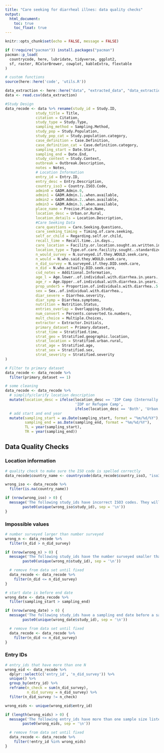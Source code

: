 ```yaml
---
title: "Care seeking for diarrheal illnes: data quality checks"
output: 
  html_document:
    toc: true
    toc_float: true
---
```


```r
knitr::opts_chunk$set(echo = FALSE, message = FALSE)
```

```r
if (!require("pacman")) install.packages("pacman")
pacman::p_load(
  countrycode, here, lubridate, tidyverse, ggplot2,
  sf, raster, RColorBrewer, cowplot, kableExtra, flextable
)

# custom functions
source(here::here('code', 'utils.R'))
```

```r
data_extraction <- here::here("data", "extracted_data", "data_extractions.csv")
data <- read.csv(data_extraction)

#Study Design
data_recode <- data %>% rename(study_id = Study.ID,
              study_title = Title,
              citation = Citation,
              study_type = Study.Type,
              sampling_method = Sampling.Method,
              study_pop = Study.Population,
              study_pop_cat = Study.population.category,
              case_definition = Case.Definition,
              case_definition_cat = Case.definition.category,
              sampling_start = Date.Start,
              sampling_end = Date.End,
              study_context = Study.Context,
              outbreak = Outbreak.Description,
              notes = Notes,
              # Location Information
              entry_id = Entry.ID,
              entry_desc = Entry.Description,
              country_iso3 = Country.ISO3.Code,
              admin0 = GADM.Admin.0,
              admin1 = GADM.Admin.1..when.available,
              admin2 = GADM.Admin.2..when.available,
              admin3 = GADM.Admin.3..when.available,
              place_name = Precise.Place.Name,
              location_desc = Urban.or.Rural,
              location_details = Location.Description,
              #Care Seeking Data
              care_questions = Care.Seeking.Questions,
              care_seeking_timing = Timing.of.care.seeking,
              self_or_child = Regarding.self.or.child,
              recall_time = Recall.time..in.days.,
              care_location = Facility.or.location.sought.as.written.in.transcript,
              location_type = Type.of.care.facility.sought..standardized.,
              n_would_survey = N.surveyed.if.they.WOULD.seek.care,
              n_would = N.who.said.they.WOULD.seek.care,
              n_did_survey = N.surveyed.if.they.DID.seek.care,
              n_did = N.who.actually.DID.seek.care,
              csd_notes = Additional.Information,
              age_l = Age.lower..of.individual.with.diarrhea.in.years.,
              age_r = Age.Upper..of.individual.with.diarrhea.in.years.,
              prop_under5 = Proportion.of.individuals.with.diarrhea..5.years.old,
              sex = Sex..of.individual.with.diarrhea.,
              diar_severe = Diarrhea.severity,
              diar_symp = Diarrhea.symptoms,
              nutrition = Nutrition.Status,
              entries_overlap = Overlapping.Study,
              num_convert = Percents.converted.to.numbers,
              mult_choice = Multiple.Choices,
              extractor = Extractor.Initials,
              primary_dataset = Primary.dataset,
              strat_time = Stratified.time,
              strat_geo = Stratified.geographic.location,
              strat_location = Stratified.urban.rural,
              strat_age = Stratified.age,
              strat_sex = Stratified.sex,
              strat_severity = Stratified.severity
)

# Filter to primary dataset
data_recode <- data_recode %>%
  filter(primary_dataset == 1)

# some cleaning
data_recode <- data_recode %>%
  # simplify/clarify location description
  mutate(location_desc = ifelse(location_desc == 'IDP Camp (Internally Displaced Person) or Refugee Camp',
                                'IDP or Refugee Camp', 
                                ifelse(location_desc == 'Both', 'Urban and Rural', location_desc))) %>%
  # add start and end year
  mutate(sampling_start = as.Date(sampling_start, format = "%m/%d/%Y"),
         sampling_end = as.Date(sampling_end, format = "%m/%d/%Y"),
         TL = year(sampling_start),
         TR = year(sampling_end))
```

## Data Quality Checks

### Location information

```r
# quality check to make sure the ISO code is spelled correctly
data_recode$country_name <- countrycode(data_recode$country_iso3, "iso3c", "country.name")

wrong_iso <- data_recode %>%
  filter(is.na(country_name))

if (nrow(wrong_iso) > 0) {
  message('The following study_ids have incorrect ISO3 codes. They will be included for now but should be corrected:\n',
        paste0(unique(wrong_iso$study_id), sep = '\n'))
}
```

### Impossible values

```r
# number surveyed larger than number surveyed
wrong_n <- data_recode %>%
  filter(n_did > n_did_survey)

if (nrow(wrong_n) > 0) {
  message('The following study_ids have the number surveyed smaller than the number that sought care. These will be excluded until fixed:\n',
        paste0(unique(wrong_n$study_id), sep = '\n'))

  # remove from data set until fixed
  data_recode <- data_recode %>%
    filter(n_did <= n_did_survey)
}

# start date is before end date
wrong_date <- data_recode %>%
  filter(sampling_start > sampling_end)

if (nrow(wrong_date) > 0) {
  message('The following study_ids have a sampling end date before a sampling start date. These will be excluded until fixed:\n',
        paste0(unique(wrong_date$study_id), sep = '\n'))

  # remove from data set until fixed
  data_recode <- data_recode %>%
    filter(n_did <= n_did_survey)
}
```

### Entry IDs

```r
# entry_ids that have more than one N
wrong_eid <- data_recode %>%
  dplyr::select(c('entry_id', 'n_did_survey')) %>%
  unique() %>%
  group_by(entry_id) %>%
  reframe(n_check = sum(n_did_survey),
          n_did_survey = n_did_survey) %>%
  filter(n_did_survey != n_check)

wrong_eids <- unique(wrong_eid$entry_id)

if (length(wrong_eids) > 0) {
  message('The following entry_ids have more than one sample size listed and should be checked (they may need to be separated into multiple entry_ids). These will be excluded until fixed:\n',
        paste0(wrong_eids, sep = '\n'))

  # remove from data set until fixed
  data_recode <- data_recode %>%
    filter(!entry_id %in% wrong_eids)
}
```
